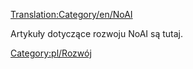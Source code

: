 [[Translation:Category/en/NoAI]]
 
Artykuły dotyczące rozwoju NoAI są tutaj.

<!--[[Category:Development]]-->[[Category:pl/Rozwój]]